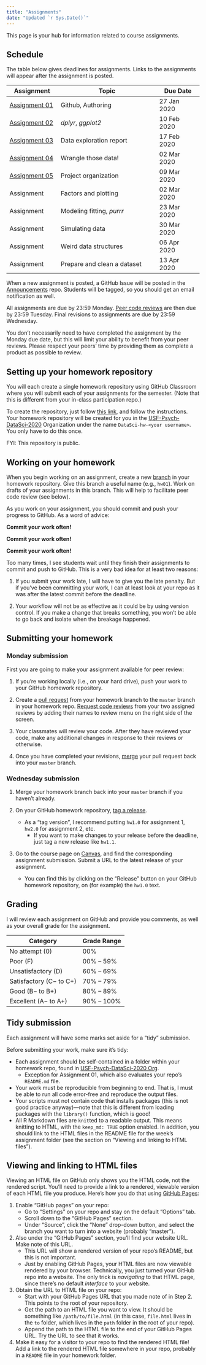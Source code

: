 ```yaml
---
title: "Assignments"
date: "Updated `r Sys.Date()`"
---
```


This page is your hub for information related to course assignments. 

## Schedule

The table below gives deadlines for assignments. Links to the assignments will
appear after the assignment is posted.

|  Assignment   | Topic                       |  Due Date   |
|---------------|-----------------------------|-------------|
| [Assignment 01](/evaluation/hw01/hw01) | Github, Authoring           | 27 Jan 2020 |
| [Assignment 02](/evaluation/hw02/hw02) | _dplyr_, _ggplot2_          | 10 Feb 2020 |
| [Assignment 03](/evaluation/hw03/hw03) | Data exploration report     | 17 Feb 2020 |
| [Assignment 04](/evaluation/hw04/hw04) | Wrangle those data!         | 02 Mar 2020 |
| [Assignment 05](/evaluation/hw05/hw05) | Project organization        | 09 Mar 2020 |
| Assignment    | Factors and plotting        | 02 Mar 2020 |
| Assignment    | Modeling fitting, _purrr_   | 23 Mar 2020 |
| Assignment    | Simulating data             | 30 Mar 2020 |
| Assignment    | Weird data structures       | 06 Apr 2020 |
| Assignment    | Prepare and clean a dataset | 13 Apr 2020 |

When a new assignment is posted, a GitHub Issue will be posted in the [Announcements](https://github.com/USF-Psych-DataSci-2020/Announcements) 
repo. Students will be tagged, so you should get an email notification as well.

All assignments are due by 23:59 Monday. [Peer code reviews](/evaluation/peer-review) 
are then due by 23:59 Tuesday. Final revisions to assignments are due by 23:59
Wednesday. 

You don't necessarily need to have completed the assignment by the Monday due date,
but this will limit your ability to benefit from your peer reviews. Please respect
your peers' time by providing them as complete a product as possible to review. 


## Setting up your homework repository

You will each create a single homework repository using GitHub Classroom where
you will submit each of your assignments for the semester. (Note that this is 
different from your in-class participation repo.)

To create the repository, just follow [this link](https://classroom.github.com/a/MpvBEz_g), 
and follow the instructions. Your homework repository will be created for you in the [USF-Psych-DataSci-2020](https://github.com/USF-Psych-DataSci-2020/) Organization 
under the name `DataSci-hw-<your username>`. You only have to do this once.

FYI: This repository is public.


## Working on your homework

When you begin working on an assignment, create a new
[branch](https://help.github.com/en/github/collaborating-with-issues-and-pull-requests/creating-and-deleting-branches-within-your-repository)
in your homework repository. Give this branch a useful name (e.g., `hw01`). Work 
on drafts of your assignments in this branch. This will help to facilitate peer 
code review (see below).

As you work on your assignment, you should commit and push your progress to 
GitHub. As a word of advice:

**Commit your work often!**

**Commit your work often!**

**Commit your work often!**

Too many times, I see students wait until they finish their assignments to 
commit and push to GitHub. This is a very bad idea for at least two reasons:

1. If you submit your work late, I will have to give you the late penalty. But 
   if you've been committing your work, I can at least look at your repo as it 
   was after the latest commit before the deadline.
   
2. Your workflow will not be as effective as it could be by using version control.
   If you make a change that breaks something, you won't be able to go back and 
   isolate when the breakage happened.
   
   
## Submitting your homework

### Monday submission

First you are going to make your assignment available for peer review:

1. If you're working locally (i.e., on your hard drive), push your work to your 
   GitHub homework repository.

2. Create a [pull request](https://help.github.com/en/github/collaborating-with-issues-and-pull-requests/creating-a-pull-request)
   from your homework branch to the `master` branch in your homework repo. 
   [Request code reviews](https://help.github.com/en/github/collaborating-with-issues-and-pull-requests/requesting-a-pull-request-review) 
   from your two assigned reviews by adding their names to review menu on the
   right side of the screen.
   
3. Your classmates will review your code. After they have reviewed your code,
   make any additional changes in response to their reviews or otherwise.
   
4. Once you have completed your revisions, [merge](https://help.github.com/en/github/collaborating-with-issues-and-pull-requests/merging-a-pull-request)
   your pull request back into your `master` branch.
   
### Wednesday submission

1. Merge your homework branch back into your `master` branch if you haven't already.
   
2. On your GitHub homework repository, [tag a release](https://help.github.com/articles/creating-releases/).
   - As a "tag version", I recommend putting `hw1.0` for assignment 1, 
     `hw2.0` for assignment 2, etc.
 	 - If you want to make changes to your release before the deadline, just tag a 
 	   new release like `hw1.1`.
 	   
3. Go to the course page on [Canvas](https://usflearn.instructure.com/courses/1481210), 
   and find the corresponding assignment submission. Submit a URL to the latest 
   release of your assignment. 
	 - You can find this by clicking on the "Release" button on your GitHub 
	   homework repository, on (for example) the `hw1.0` text. 


## Grading

I will review each assignment on GitHub and provide you comments, as well as your
overall grade for the assignment. 

| Category                | Grade Range |
|-------------------------|-------------|
| No attempt (0)          | 00%         |
| Poor (F)                | 00% – 59%   |
| Unsatisfactory (D)      | 60% – 69%   |
| Satisfactory (C− to C+) | 70% – 79%   |
| Good (B− to B+)         | 80% – 89%   |
| Excellent (A− to A+)    | 90% – 100%  |


## Tidy submission

Each assignment will have some marks set aside for a "tidy" submission.

Before submitting your work, make sure it's tidy:

- Each assignment should be self-contained in a folder within your homework 
  repo, found in [USF-Psych-DataSci-2020 Org](https://github.com/USF-Psych-DataSci-2020/).
	- Exception for Assignment 01, which also evaluates your repo's `README.md` file.
- Your work must be reproducible from beginning to end. That is, I must be able
  to run all code error-free and reproduce the output files. 
- Your scripts must not contain code that installs packages (this is not good 
  practice anyway)—note that this is different from loading packages with the 
  `library()` function, which is good!
- All R Markdown files are `knit`ted to a readable output. This means knitting 
  to HTML, with the `keep_md: TRUE` option enabled. In addition, you should link
  to the HTML files in the README file for the week's assignment folder (see 
  the section on "Viewing and linking to HTML files").


## Viewing and linking to HTML files

Viewing an HTML file on GitHub only shows you the HTML code, not the rendered 
script. You'll need to provide a link to a rendered, viewable version of each 
HTML file you produce. Here's how you do that using [GitHub Pages](https://pages.github.com/):

1. Enable "GitHub pages" on your repo:
    - Go to "Settings" on your repo and stay on the default "Options" tab.
    - Scroll down to the "GitHub Pages" section.
    - Under "Source", click the "None" drop-down button, and select the branch 
      you want to turn into a website (probably "master").
      
2. Also under the "GitHub Pages" section, you'll find your website URL. Make 
   note of this URL.
   - This URL will show a rendered version of your repo's README, but this is not 
	   important.
   - Just by enabling GitHub Pages, your HTML files are now viewable rendered by 
     your browser. Technically, you just turned your GitHub repo into a website. 
     The only trick is _navigating_ to that HTML page, since there's no default 
     _interface_ to your website.

3. Obtain the URL to HTML file on your repo:
   - Start with your GitHub Pages URL that you made note of in Step 2. This points to the root of your repository. 
   - Get the path to an HTML file you want to view. It should be something like 
     `/path/to/file.html` (in this case, `file.html` lives in the `to` folder, 
     which lives in the `path` folder in the root of your repo). 
   - Append the path to the HTML file to the end of your GitHub Pages URL. Try 
     the URL to see that it works.
     
4. Make it easy for a visitor to your repo to find the rendered HTML file! Add a 
   link to the rendered HTML file somewhere in your repo, probably in a `README` 
   file in your homework folder.
